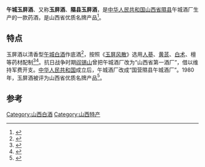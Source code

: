 {{中国非物质文化遗产
| 级别 = 省
|名称 = 午城酒酿制技艺
|子项 = 
|图片 =
|申报地区或单位 = [[隰县|隰县]]
|序号 = 95
|编号项目 =Ⅷ—13
|登录时间 = 2009年
|备注 = 第二批省级非遗项目
|分类 = 传统技艺
|省区市 =山西省
}}
'''午城玉屏酒'''、又称'''玉屏酒'''、'''隰县玉屏酒'''，是[[中华人民共和国|中华人民共和国]][[山西省|山西省]][[隰县|隰县]]午城酒厂生产的一款药酒，是山西省优质名牌产品<ref>{{Cite book|title=平阳行 临汾地区旅游指南|last=解永泉著|first=|publisher=太原：[[山西人民出版社|山西人民出版社]]|year=1987.05|isbn=7-203-00040-0|location=|pages=95}}</ref>。

== 特点 ==
玉屏酒以清香型[[午城白酒|午城白酒]]作底酒<ref>{{Cite book|title=中国名食百科|last=杜福祥，谢帼明主编|first=|publisher=太原：山西人民出版社|year=1988.06|isbn=7-203-00009-5|location=|pages=246-247}}</ref>，按照《[[玉屏风散|玉屏风散]]》选用[[人蔘|人蔘]]、[[黄芪|黄芪]]、[[白术|白术]]、檀等药材配制<ref>{{Cite book|title=行走同蒲线|last=红方众文旅行文化工作室编著|first=|publisher=北京：[[中国铁道出版社|中国铁道出版社]]|year=2008.04|isbn=7-113-08426-5|location=|pages=136}}</ref><ref>{{Cite book|title=中国烹饪辞典 新版|last=李廷芝主编|first=|publisher=太原：[[山西科学技术出版社|山西科学技术出版社]]|year=2019.03|isbn=978-7-5377-5847-5|location=|pages=762}}</ref>。抗日战争时期[[阎锡山|阎锡山]]曾把午城酒厂改为“山西省第一酒厂”，借以维持军费开支。[[中华人民共和国|中华人民共和国]]成立后，午城酒厂改成“国营隰县午城酒厂”。1980年，玉屏酒被评为山西省优质名牌产品<ref>{{Cite book|title=中国土特产大全 上|last=马成广主编|first=|publisher=北京：[[新华出版社|新华出版社]]|year=1986.08|isbn=|location=|pages=260-261}}</ref>。

==参考==
{{reflist}}

[[Category:山西白酒|Category:山西白酒]]
[[Category:山西特产|Category:山西特产]]